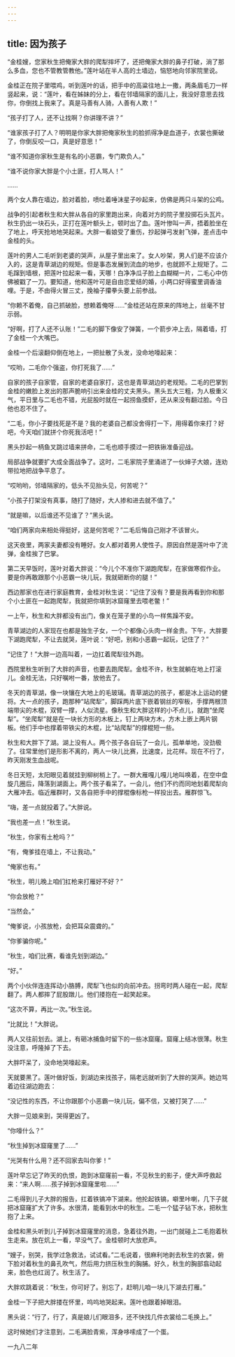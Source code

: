 ```yaml
---
---
---
```

title: 因为孩子
---




“金桂嫂，您家秋生把俺家大胖的爬犁摔坏了，还把俺家大胖的鼻子打破，淌了那么多血，您也不管教管教他。”莲叶站在半人高的土墙边，恼怒地向邻家院里说。

金桂正在院子里喂鸡，听到莲叶的话，把手中的高粱往地上一撒，两条眉毛刀一样竖起来，说：“莲叶，看在姊妹的分上，看在邻墙隔家的面儿上，我没好意思去找你，你倒找上我来了。真是马善有人骑，人善有人欺！”

“孩子打了人，还不让找啊？你讲理不讲？”

“谁家孩子打了人？明明是你家大胖把俺家秋生的脸抓得净是血道子，衣裳也撕破了，你倒反咬一口，真是好意思！”

“谁不知道你家秋生是有名的小恶霸，专门欺负人。”

“谁不说你家大胖是个小土匪，打人骂人！”

……

两个女人靠在墙边，脸对着脸，喷吐着唾沫星子吵起来，仿佛是两只斗架的公鸡。

战争的引起者秋生和大胖从各自的家里跑出来，向着对方的院子里投掷石头瓦片。秋生扔出一块石头，正打在莲叶额头上，顿时出了血。莲叶惨叫一声，捂着脸坐在了地上，呼天抢地地哭起来。大胖一看娘受了重伤，抄起弹弓发射飞弹，差点击中金桂的头。

莲叶的男人二毛听到老婆的哭声，从屋子里出来了。女人吵架，男人们是不应该介入的，这是青草湖边的规矩。但是事态发展到流血的地步，也就顾不上规矩了。二毛蹿到墙根，把莲叶拉起来一看，天哪！白净净瓜子脸上血糊糊一片，二毛心中仿佛被戳了一刀。要知道，他和莲叶可是自由恋爱结的婚，小两口好得蜜里调香油哩。于是，不由得火冒三丈，挽袖子攥拳头要上前参战。

“你赖不着俺，自己抓破脸，想赖着俺呀……”金桂还站在原来的阵地上，丝毫不甘示弱。

“好啊，打了人还不认账！”二毛的脚下像安了弹簧，一个箭步冲上去，隔着墙，打了金桂一个大嘴巴。

金桂一个后滚翻仰倒在地上，一把扯散了头发，没命地嚎起来：

“哎哟，二毛你个强盗，你打死我了……”

自家的孩子自家管，自家的老婆自家打，这也是青草湖边的老规矩。二毛的巴掌到金桂的嫩脸上发出的那声脆响引出来金桂的丈夫黑头。黑头五大三粗，为人极重义气，平日里与二毛也不错，光屁股时就在一起捞鱼摸虾，还从来没有翻过脸。今日他也忍不住了。

“二毛，你小子要找死是不是？我的老婆自己都没舍得打一下，用得着你来打？好吧，今天咱们就拼个你死我活吧！”

黑头抄起一柄鱼叉跳过墙来拼命，二毛也顺手摸过一把铁锹准备迎战。

局部战争就要扩大成全面战争了。这时，二毛家院子里涌进了一伙婶子大娘，连劝带拉地把战争平息了。

“哎哟哟，邻墙隔家的，低头不见抬头见，何苦呢？”

“小孩子打架没有真事，随打了随好，大人掺和进去就不值了。”

“就是嘛，以后谁还不见谁了？”黑头说。

“咱们两家向来相处得挺好，这是何苦呢？”二毛后悔自己刚才不该冒火。

这天夜里，两家夫妻都没有睡好。女人都对着男人使性子。原因自然是莲叶中了流弹，金桂挨了巴掌。

第二天早饭时，莲叶对着大胖说：“今儿个不准你下湖跑爬犁，在家做寒假作业。要是你再敢跟那个小恶霸一块儿玩，我就砸断你的腿！”

西边那家也在进行家庭教育，金桂对秋生说：“记住了没有？要是我再看到你和那个小土匪在一起跑爬犁，我就把你填到冰窟窿里去喂老鳖！”

一上午，秋生和大胖都没有出门，像关在笼子里的小鸟一样焦躁不安。

青草湖边的人家现在也都是独生子女，一个个都像心头肉一样金贵。下午，大胖要下湖跑爬犁，不让去就哭，莲叶说：“好吧，别和小恶霸一起玩，记住了？”

“记住了！”大胖一边高叫着，一边扛着爬犁往外跑。

西院里秋生听到了大胖的声音，也要去跑爬犁。金桂不许，秋生就躺在地上打滚儿。金桂无法，只好嘱咐一番，放他去了。

冬天的青草湖，像一块镶在大地上的毛玻璃。青草湖边的孩子，都是冰上运动的健将。大一点的孩子，跑那种“站爬犁”，脚踩两片底下嵌着钢丝的窄板，手撑两根顶端带尖的木棍，双臂一撑，人似流星。像秋生和大胖这样的小不点儿，就跑“坐爬犁”。“坐爬犁”就是在一块长方形的木板上，钉上两块方木，方木上嵌上两片钢板。他们手中也撑着带铁尖的木棍，比“站爬犁”的撑棍短一些。

秋生和大胖下了湖。湖上没有人。两个孩子各自玩了一会儿，孤单单地，没劲极了。往常里他们是形影不离的，两人一块儿比赛，比速度，比花样。现在不行了，昨天刚发生血战呢。

冬日天短，太阳眼见着就挂到柳树梢上了。一群大雁嘎儿嘎儿地叫唤着，在空中盘旋几圈后，降落到湖面上。两个孩子看呆了。一会儿，他们不约而同地划着爬犁向大雁冲去。临近雁群时，又各自把手中的撑棍像标枪一样投出去。雁群惊飞。

“嗨，差一点就投着了。”大胖说。

“我也差一点！”秋生说。

“秋生，你家有土枪吗？”

“有，俺爹挂在墙上，不让我动。”

“俺家也有。”

“秋生，明儿晚上咱们扛枪来打雁好不好？”

“你会放枪？”

“当然会。”

“俺爹说，小孩放枪，会把耳朵震聋的。”

“你爹骗你呢。”

“秋生，咱们比赛，看谁先划到湖边。”

“好。”

两个小伙伴连连挥动小胳膊，爬犁飞也似的向前冲去。拐弯时两人碰在一起，爬犁翻了。两人都摔了屁股蹾儿。他们搂抱在一起笑起来。

“这次不算，再比一次。”秋生说。

“比就比！”大胖说。

两人又往前划去。湖上，有砸冰捕鱼时留下的一些冰窟窿。窟窿上结冰很薄。秋生没注意，呼隆掉了下去。

大胖吓呆了，没命地哭嚎起来。

天就要黑了。莲叶做好饭，到湖边来找孩子，隔老远就听到了大胖的哭声。她边骂着边往湖边跑去：

“没记性的东西，不让你跟那个小恶霸一块儿玩，偏不信，又被打哭了……”

大胖一见娘来到，哭得更凶了。

“你嚎什么？”

“秋生掉到冰窟窿里了……”

“光哭有什么用？还不回家去叫你爹！”

莲叶早忘记了昨天的仇恨，跑到冰窟窿前一看，不见秋生的影子，便大声呼救起来：“来人啊……孩子掉到冰窟窿里啦……”

二毛得到儿子大胖的报告，扛着铁镐冲下湖来。他抡起铁镐，噼里咔喇，几下子就把冰窟窿扩大了许多。水很清，能看到水中的秋生。二毛一个猛子钻下水，把秋生抱了上来。

金桂和黑头听到儿子掉到冰窟窿里的消息，急着往外跑，一出门就碰上二毛抱着秋生走来。放在炕上一看，早没气了。金桂顿时大放悲声。

“嫂子，别哭，我学过急救法，试试看。”二毛说着，很麻利地剥去秋生的衣裳，俯下脸对着秋生的鼻孔吹气，然后用力挤压秋生的胸脯。好久，秋生的胸部翕动起来，脸色也红润了。秋生活了。

大胖欢跳着说：“秋生，你可好了。别忘了，赶明儿咱一块儿下湖去打雁。”

金桂一下子把大胖搂在怀里，呜呜地哭起来。莲叶也跟着掉眼泪。

黑头说：“行了，行了，真是娘儿们眼泪多，还不快找几件衣裳给二毛换上。”

这时候她们才注意到，二毛满脸青紫，浑身哆嗦成了一个蛋。

一九八二年